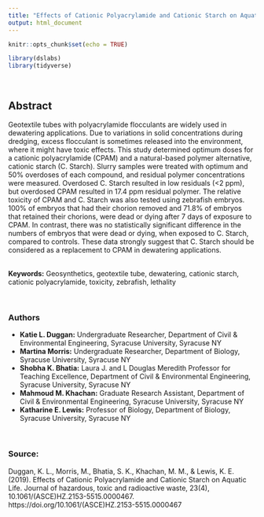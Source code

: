 ```yaml
---
title: "Effects of Cationic Polyacrylamide and Cationic Starch on Aquatic Life"
output: html_document
---
```


```r
knitr::opts_chunk$set(echo = TRUE)
```

```r
library(dslabs)
library(tidyverse)
```
<br>

## Abstract

Geotextile tubes with polyacrylamide flocculants are widely used in dewatering applications. Due to variations in solid concentrations during dredging, excess flocculant is sometimes released into the environment, where it might have toxic effects. This study determined optimum doses for a cationic polyacrylamide (CPAM) and a natural-based polymer alternative, cationic starch (C. Starch). Slurry samples were treated with optimum and 50% overdoses of each compound, and residual polymer concentrations were measured. Overdosed C. Starch resulted in low residuals (<2 ppm), but overdosed CPAM resulted in 17.4 ppm residual polymer. The relative toxicity of CPAM and C. Starch was also tested using zebrafish embryos. 100% of embryos that had their chorion removed and 71.8% of embryos that retained their chorions, were dead or dying after 7 days of exposure to CPAM. In contrast, there was no statistically significant difference in the numbers of embryos that were dead or dying, when exposed to C. Starch, compared to controls. These data strongly suggest that C. Starch should be considered as a replacement to CPAM in dewatering applications.

<br>
**Keywords:** Geosynthetics, geotextile tube, dewatering, cationic starch, cationic polyacrylamide, toxicity, zebrafish, lethality

<br>

### Authors

* **Katie L. Duggan:** Undergraduate Researcher, Department of Civil & Environmental Engineering, Syracuse University, Syracuse NY
* **Martina Morris:** Undergraduate Researcher, Department of Biology, Syracuse University, Syracuse NY
* **Shobha K. Bhatia:** Laura J. and L Douglas Meredith Professor for Teaching Excellence, Department of Civil & Environmental Engineering, Syracuse University, Syracuse NY
* **Mahmoud M. Khachan:** Graduate Research Assistant, Department of Civil & Environmental Engineering, Syracuse University, Syracuse NY
* **Katharine E. Lewis:** Professor of Biology, Department of Biology, Syracuse University, Syracuse NY

<br>

### Source:

Duggan, K. L., Morris, M., Bhatia, S. K., Khachan, M. M., & Lewis, K. E. (2019). Effects of Cationic Polyacrylamide and Cationic Starch on Aquatic Life. Journal of hazardous, toxic and radioactive waste, 23(4), 10.1061/(ASCE)HZ.2153-5515.0000467. https://doi.org/10.1061/(ASCE)HZ.2153-5515.0000467